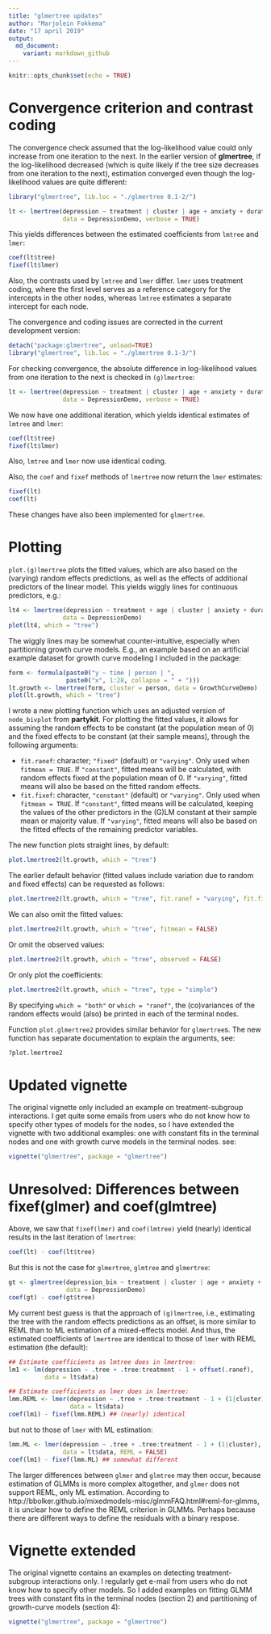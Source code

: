 ```yaml
---
title: "glmertree updates"
author: "Marjolein Fokkema"
date: "17 april 2019"
output: 
  md_document:
    variant: markdown_github
---
```


```r
knitr::opts_chunk$set(echo = TRUE)
```

# Convergence criterion and contrast coding

The convergence check assumed that the log-likelihood value could only increase from one iteration to the next. In the earlier version of **glmertree**, if the log-likelihood decreased (which is quite likely if the tree size decreases from one iteration to the next), estimation converged even though the log-likelihood values are quite different:

```r
library("glmertree", lib.loc = "./glmertree 0.1-2/")
```

```r
lt <- lmertree(depression ~ treatment | cluster | age + anxiety + duration,
               data = DepressionDemo, verbose = TRUE)
```

This yields differences between the estimated coefficients from `lmtree` and `lmer`:

```r
coef(lt$tree)
fixef(lt$lmer)
```

Also, the contrasts used by `lmtree` and `lmer` differ. `lmer` uses treatment coding, where the first level serves as a reference category for the intercepts in the other nodes, whereas `lmtree` estimates a separate intercept for each node.

The convergence and coding issues are corrected in the current development version:

```r
detach("package:glmertree", unload=TRUE)
library("glmertree", lib.loc = "./glmertree 0.1-3/")
```

For checking convergence, the absolute difference in log-likelihood values from one iteration to the next is checked in `(g)lmertree`:

```r
lt <- lmertree(depression ~ treatment | cluster | age + anxiety + duration,
               data = DepressionDemo, verbose = TRUE)
```

We now have one additional iteration, which yields identical estimates of `lmtree` and `lmer`:

```r
coef(lt$tree)
fixef(lt$lmer)
```

Also, `lmtree` and `lmer` now use identical coding. 

Also, the `coef` and `fixef` methods of `lmertree` now return the `lmer` estimates:

```r
fixef(lt)
coef(lt)
```

These changes have also been implemented for `glmertree`.


# Plotting

`plot.(g)lmertree` plots the fitted values, which are also based on the (varying) random effects predictions, as well as the effects of additional predictors of the linear model. This yields wiggly lines for continuous predictors, e.g.:

```r
lt4 <- lmertree(depression ~ treatment + age | cluster | anxiety + duration,
               data = DepressionDemo)
plot(lt4, which = "tree")
```

The wiggly lines may be somewhat counter-intuitive, especially when partitioning growth curve models. E.g., an example based on an artificial example dataset for growth curve modeling I included in the package:

```r
form <- formula(paste0("y ~ time | person | ", 
                paste0("x", 1:28, collapse = " + ")))
lt.growth <- lmertree(form, cluster = person, data = GrowthCurveDemo)
plot(lt.growth, which = "tree")
```

I wrote a new plotting function which uses an adjusted version of `node_bivplot` from **partykit**. For plotting the fitted values, it allows for assuming the random effects to be constant (at the population mean of 0) and the fixed effects to be constant (at their sample means), through the following arguments:

* `fit.ranef`: character; `"fixed"` (default) or `"varying"`. Only used when `fitmean = TRUE`. If `"constant"`, fitted means will be calculated, with random effects fixed at the population mean of 0. If `"varying"`, fitted means will also be based on the fitted random effects.
* `fit.fixef`: character, `"constant"` (default) or `"varying"`. Only used when `fitmean = TRUE`. If `"constant"`, fitted means will be calculated, keeping the values of the other predictors in the (G)LM constant at their sample mean or majority value. If `"varying"`, fitted means will also be based on the fitted effects of the remaining predictor variables.

The new function plots straight lines, by default:

```r
plot.lmertree2(lt.growth, which = "tree")
```

The earlier default behavior (fitted values include variation due to random and fixed effects) can be requested as follows:

```r
plot.lmertree2(lt.growth, which = "tree", fit.ranef = "varying", fit.fixef = "varying")
```

We can also omit the fitted values:

```r
plot.lmertree2(lt.growth, which = "tree", fitmean = FALSE)
```

Or omit the observed values:

```r
plot.lmertree2(lt.growth, which = "tree", observed = FALSE)
```

Or only plot the coefficients:

```r
plot.lmertree2(lt.growth, which = "tree", type = "simple")
```

By specifying `which = "both"` or `which = "ranef"`, the (co)variances of the random effects would (also) be printed in each of the terminal nodes.

Function `plot.glmertree2` provides similar behavior for `glmertree`s. The new function has separate documentation to explain the arguments, see:

```r
?plot.lmertree2
```


# Updated vignette

The original vignette only included an example on treatment-subgroup interactions. I get quite some emails from users who do not know how to specify other types of models for the nodes, so I have extended the vignette with two additional examples: one with constant fits in the terminal nodes and one with growth curve models in the terminal nodes. see: 

```r
vignette("glmertree", package = "glmertree")
```

# Unresolved: Differences between fixef(glmer) and coef(glmtree)

Above, we saw that `fixef(lmer)` and `coef(lmtree)` yield (nearly) identical results in the last iteration of `lmertree`:

```r
coef(lt) - coef(lt$tree)
```

But this is not the case for `glmertree`, `glmtree` and `glmertree`:

```r
gt <- glmertree(depression_bin ~ treatment | cluster | age + anxiety + duration,
                data = DepressionDemo)
coef(gt) - coef(gt$tree)
```

My current best guess is that the approach of `(g)lmertree`, i.e., estimating the tree with the random effects predictions as an offset, is more similar to REML than to ML estimation of a mixed-effects model. And thus, the estimated coefficients of `lmertree` are identical to those of `lmer` with REML estimation (the default):

```r
## Estimate coefficients as lmtree does in lmertree:
lm1 <- lm(depression ~ .tree + .tree:treatment - 1 + offset(.ranef), 
          data = lt$data) 

## Estimate coefficients as lmer does in lmertree:
lmm.REML <- lmer(depression ~ .tree + .tree:treatment - 1 + (1|cluster), 
                 data = lt$data)
coef(lm1) - fixef(lmm.REML) ## (nearly) identical 
```

but not to those of `lmer` with ML estimation:

```r
lmm.ML <- lmer(depression ~ .tree + .tree:treatment - 1 + (1|cluster), 
               data = lt$data, REML = FALSE)
coef(lm1) - fixef(lmm.ML) ## somewhat different 
```

The larger differences between `glmer` and `glmtree` may then occur, because estimation of GLMMs is more complex altogether, and `glmer` does not support REML, only ML estimation. According to http://bbolker.github.io/mixedmodels-misc/glmmFAQ.html#reml-for-glmms, it is unclear how to define the REML criterion in GLMMs. Perhaps because there are different ways to define the residuals with a binary respose.

# Vignette extended

The original vignette contains an examples on detecting treatment-subgroup interactions only. I regularly get e-mail from users who do not know how to specify other models. So I added examples on fitting GLMM trees with constant fits in the terminal nodes (section 2) and partitioning of growth-curve models (section 4):

```r
vignette("glmertree", package = "glmertree")
```